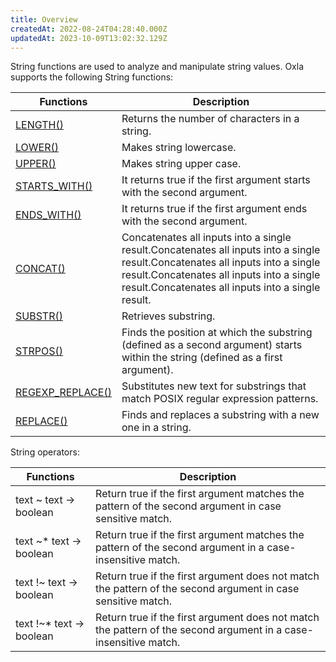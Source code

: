 ```yaml
---
title: Overview
createdAt: 2022-08-24T04:28:40.000Z
updatedAt: 2023-10-09T13:02:32.129Z
---
```


String functions are used to analyze and manipulate string values. Oxla supports the following String functions:

| **Functions**                                            | **Description**                                                                                                                                                                                                                   |
| -------------------------------------------------------- | --------------------------------------------------------------------------------------------------------------------------------------------------------------------------------------------------------------------------------- |
| [LENGTH()](https://oxla.mintlify.app/3-sql-reference/3-4-sql-functions/3-4-3-string-functions/length)                 | Returns the number of characters in a string.                                                                                                                                                                                     |
| [LOWER()](https://oxla.mintlify.app/3-sql-reference/3-4-sql-functions/3-4-3-string-functions/lower)                   | Makes string lowercase.&#x20;                                                                                                                                                                                                     |
| [UPPER()](https://oxla.mintlify.app/3-sql-reference/3-4-sql-functions/3-4-3-string-functions/upper)                   | Makes string upper case.&#x20;                                                                                                                                                                                                    |
| [STARTS\_WITH()](https://oxla.mintlify.app/3-sql-reference/3-4-sql-functions/3-4-3-string-functions/starts-with)       | It returns true if the first argument starts with the second argument.                                                                                                                                                            |
| [ENDS\_WITH()](https://oxla.mintlify.app/3-sql-reference/3-4-sql-functions/3-4-3-string-functions/ends-with)           | It returns true if the first argument ends with the second argument.                                                                                                                                                              |
| [CONCAT()](https://oxla.mintlify.app/3-sql-reference/3-4-sql-functions/3-4-3-string-functions/concat)                 | Concatenates all inputs into a single result.Concatenates all inputs into a single result.Concatenates all inputs into a single result.Concatenates all inputs into a single result.Concatenates all inputs into a single result. |
| [SUBSTR()](https://oxla.mintlify.app/3-sql-reference/3-4-sql-functions/3-4-3-string-functions/substr)                 | Retrieves substring.                                                                                                                                                                                                              |
| [STRPOS()](https://oxla.mintlify.app/3-sql-reference/3-4-sql-functions/3-4-3-string-functions/strpos)                 | Finds the position at which the substring (defined as a second argument) starts within the string (defined as a first argument).                                                                                                  |
| [REGEXP\_REPLACE()](https://oxla.mintlify.app/3-sql-reference/3-4-sql-functions/3-4-3-string-functions/regexp-replace/regexp) | Substitutes new text for substrings that match POSIX regular expression patterns.                                                                                                                                                 |
| [REPLACE()](https://oxla.mintlify.app/3-sql-reference/3-4-sql-functions/3-4-3-string-functions/replace)               | Finds and replaces a substring with a new one in a string.                                                                                                                                                                        |

String operators:

| **Functions**                                                                                                      | **Description**                                                                                                  |
| ------------------------------------------------------------------------------------------------------------------ | ---------------------------------------------------------------------------------------------------------------- |
| text \~ text -> boolean                                                                                            | Return true if the first argument matches the pattern of the second argument in case sensitive match.            |
| text \~\* text -> boolean| Return true if the first argument matches the pattern of the second argument in a case-insensitive match.        |
| text !\~ text -> boolean                                                                                           | Return true if the first argument does not match the pattern of the second argument in case sensitive match.     |
| text !\~\* text -> boolean                                                                                         | Return true if the first argument does not match the pattern of the second argument in a case-insensitive match. |

 





